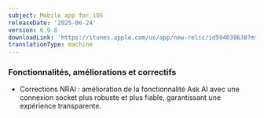 ```yaml
---
subject: Mobile app for iOS
releaseDate: '2025-06-24'
version: 6.9.8
downloadLink: 'https://itunes.apple.com/us/app/new-relic/id594038638?mt=8'
translationType: machine
---
```


### Fonctionnalités, améliorations et correctifs

* Corrections NRAI : amélioration de la fonctionnalité Ask AI avec une connexion socket plus robuste et plus fiable, garantissant une expérience transparente.